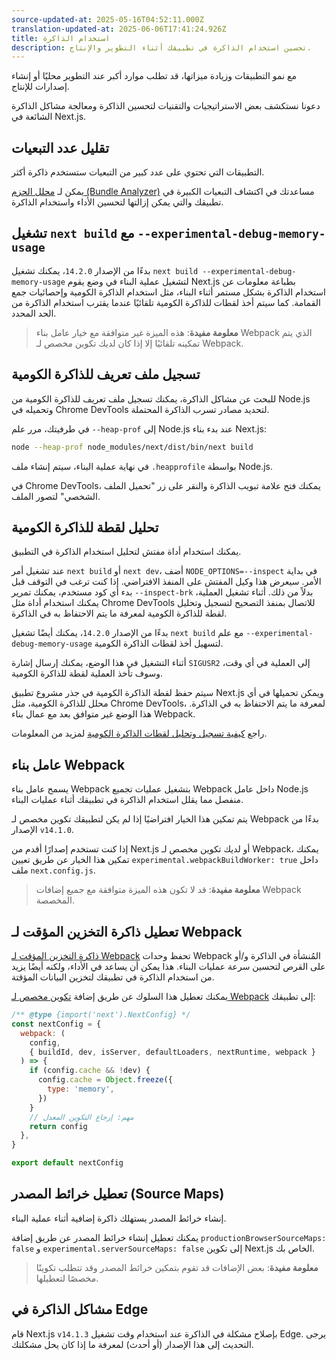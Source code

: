 ```yaml
---
source-updated-at: 2025-05-16T04:52:11.000Z
translation-updated-at: 2025-06-06T17:41:24.926Z
title: استخدام الذاكرة
description: تحسين استخدام الذاكرة في تطبيقك أثناء التطوير والإنتاج.
---
```


مع نمو التطبيقات وزيادة ميزاتها، قد تطلب موارد أكبر عند التطوير محليًا أو إنشاء إصدارات للإنتاج.

دعونا نستكشف بعض الاستراتيجيات والتقنيات لتحسين الذاكرة ومعالجة مشاكل الذاكرة الشائعة في Next.js.

## تقليل عدد التبعيات

التطبيقات التي تحتوي على عدد كبير من التبعيات ستستخدم ذاكرة أكثر.

يمكن لـ [محلل الحزم (Bundle Analyzer)](/docs/app/building-your-application/optimizing/package-bundling#analyzing-javascript-bundles) مساعدتك في اكتشاف التبعيات الكبيرة في تطبيقك والتي يمكن إزالتها لتحسين الأداء واستخدام الذاكرة.

## تشغيل `next build` مع `--experimental-debug-memory-usage`

بدءًا من الإصدار `14.2.0`، يمكنك تشغيل `next build --experimental-debug-memory-usage` لتشغيل عملية البناء في وضع يقوم Next.js بطباعة معلومات عن استخدام الذاكرة بشكل مستمر أثناء البناء، مثل استخدام الذاكرة الكومية وإحصائيات جمع القمامة. كما سيتم أخذ لقطات للذاكرة الكومية تلقائيًا عندما يقترب استخدام الذاكرة من الحد المحدد.

> **معلومة مفيدة**: هذه الميزة غير متوافقة مع خيار عامل بناء Webpack الذي يتم تمكينه تلقائيًا إلا إذا كان لديك تكوين مخصص لـ Webpack.

## تسجيل ملف تعريف للذاكرة الكومية

للبحث عن مشاكل الذاكرة، يمكنك تسجيل ملف تعريف للذاكرة الكومية من Node.js وتحميله في Chrome DevTools لتحديد مصادر تسرب الذاكرة المحتملة.

في طرفيتك، مرر علم `--heap-prof` إلى Node.js عند بدء بناء Next.js:

```sh
node --heap-prof node_modules/next/dist/bin/next build
```

في نهاية عملية البناء، سيتم إنشاء ملف `.heapprofile` بواسطة Node.js.

في Chrome DevTools، يمكنك فتح علامة تبويب الذاكرة والنقر على زر "تحميل الملف الشخصي" لتصور الملف.

## تحليل لقطة للذاكرة الكومية

يمكنك استخدام أداة مفتش لتحليل استخدام الذاكرة في التطبيق.

عند تشغيل أمر `next build` أو `next dev`، أضف `NODE_OPTIONS=--inspect` في بداية الأمر. سيعرض هذا وكيل المفتش على المنفذ الافتراضي.
إذا كنت ترغب في التوقف قبل بدء أي كود مستخدم، يمكنك تمرير `--inspect-brk` بدلاً من ذلك. أثناء تشغيل العملية، يمكنك استخدام أداة مثل Chrome DevTools للاتصال بمنفذ التصحيح لتسجيل وتحليل لقطة للذاكرة الكومية لمعرفة ما يتم الاحتفاظ به في الذاكرة.

بدءًا من الإصدار `14.2.0`، يمكنك أيضًا تشغيل `next build` مع علم `--experimental-debug-memory-usage` لتسهيل أخذ لقطات الذاكرة الكومية.

أثناء التشغيل في هذا الوضع، يمكنك إرسال إشارة `SIGUSR2` إلى العملية في أي وقت، وسوف تأخذ العملية لقطة للذاكرة الكومية.

سيتم حفظ لقطة الذاكرة الكومية في جذر مشروع تطبيق Next.js ويمكن تحميلها في أي محلل للذاكرة الكومية، مثل Chrome DevTools، لمعرفة ما يتم الاحتفاظ به في الذاكرة. هذا الوضع غير متوافق بعد مع عمال بناء Webpack.

راجع [كيفية تسجيل وتحليل لقطات الذاكرة الكومية](https://developer.chrome.com/docs/devtools/memory-problems/heap-snapshots) لمزيد من المعلومات.

## عامل بناء Webpack

يسمح عامل بناء Webpack بتشغيل عمليات تجميع Webpack داخل عامل Node.js منفصل مما يقلل استخدام الذاكرة في تطبيقك أثناء عمليات البناء.

يتم تمكين هذا الخيار افتراضيًا إذا لم يكن لتطبيقك تكوين مخصص لـ Webpack بدءًا من الإصدار `v14.1.0`.

إذا كنت تستخدم إصدارًا أقدم من Next.js أو لديك تكوين مخصص لـ Webpack، يمكنك تمكين هذا الخيار عن طريق تعيين `experimental.webpackBuildWorker: true` داخل ملف `next.config.js`.

> **معلومة مفيدة**: قد لا تكون هذه الميزة متوافقة مع جميع إضافات Webpack المخصصة.

## تعطيل ذاكرة التخزين المؤقت لـ Webpack

[ذاكرة التخزين المؤقت لـ Webpack](https://webpack.js.org/configuration/cache/) تحفظ وحدات Webpack المُنشأة في الذاكرة و/أو على القرص لتحسين سرعة عمليات البناء. هذا يمكن أن يساعد في الأداء، ولكنه أيضًا يزيد من استخدام الذاكرة في تطبيقك لتخزين البيانات المؤقتة.

يمكنك تعطيل هذا السلوك عن طريق إضافة [تكوين مخصص لـ Webpack](/docs/app/api-reference/next-config-js/webpack) إلى تطبيقك:

```js filename="next.config.mjs"
/** @type {import('next').NextConfig} */
const nextConfig = {
  webpack: (
    config,
    { buildId, dev, isServer, defaultLoaders, nextRuntime, webpack }
  ) => {
    if (config.cache && !dev) {
      config.cache = Object.freeze({
        type: 'memory',
      })
    }
    // مهم: إرجاع التكوين المعدل
    return config
  },
}

export default nextConfig
```

## تعطيل خرائط المصدر (Source Maps)

إنشاء خرائط المصدر يستهلك ذاكرة إضافية أثناء عملية البناء.

يمكنك تعطيل إنشاء خرائط المصدر عن طريق إضافة `productionBrowserSourceMaps: false` و `experimental.serverSourceMaps: false` إلى تكوين Next.js الخاص بك.

> **معلومة مفيدة**: بعض الإضافات قد تقوم بتمكين خرائط المصدر وقد تتطلب تكوينًا مخصصًا لتعطيلها.

## مشاكل الذاكرة في Edge

قام Next.js `v14.1.3` بإصلاح مشكلة في الذاكرة عند استخدام وقت تشغيل Edge. يرجى التحديث إلى هذا الإصدار (أو أحدث) لمعرفة ما إذا كان يحل مشكلتك.